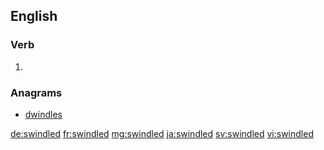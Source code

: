 ==English==

===Verb===
{{head|en|verb form}}

# {{en-past of|swindle}}

===Anagrams===
* [[dwindles#English|dwindles]]

[[de:swindled]]
[[fr:swindled]]
[[mg:swindled]]
[[ja:swindled]]
[[sv:swindled]]
[[vi:swindled]]